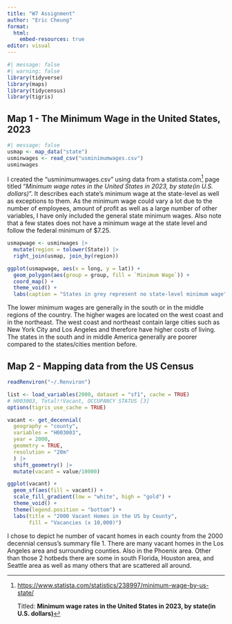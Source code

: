 ---
title: "W7 Assignment"
author: "Eric Cheung"
format: 
  html:
    embed-resources: true
editor: visual
---

```{r}
#| message: false
#| warning: false
library(tidyverse)
library(maps)
library(tidycensus)
library(tigris)
```

## Map 1 - The Minimum Wage in the United States, 2023

```{r}
#| message: false
usmap <- map_data("state")
usminwages <- read_csv("usminimumwages.csv")
usminwages
```

I created the "usminimumwages.csv" using data from a statista.com[^1] page titled "*Minimum wage rates in the United States in 2023, by state(in U.S. dollars)*". It describes each state's minimum wage at the state-level as well as exceptions to them. As the minimum wage could vary a lot due to the number of employees, amount of profit as well as a large number of other variables, I have only included the general state minimum wages. Also note that a few states does not have a minimum wage at the state level and follow the federal minimum of \$7.25.

[^1]: <https://www.statista.com/statistics/238997/minimum-wage-by-us-state/>

    Titled: **Minimum wage rates in the United States in 2023, by state(in U.S. dollars)**

```{r}
usmapwage <- usminwages |> 
  mutate(region = tolower(State)) |> 
  right_join(usmap, join_by(region))

ggplot(usmapwage, aes(x = long, y = lat)) +
  geom_polygon(aes(group = group, fill = `Minimum Wage`)) +
  coord_map() +
  theme_void() +
  labs(caption = "States in grey represent no state-level minimum wage")
```

The lower minimum wages are generally in the south or in the middle regions of the country. The higher wages are located on the west coast and in the northeast. The west coast and northeast contain large cities such as New York City and Los Angeles and therefore have higher costs of living. The states in the south and in middle America generally are poorer compared to the states/cities mention before.

## Map 2 - Mapping data from the US Census

```{r}
readRenviron("~/.Renviron")

list <- load_variables(2000, dataset = "sf1", cache = TRUE)
# H003003, Total!!Vacant, OCCUPANCY STATUS [3]
options(tigris_use_cache = TRUE)

vacant <- get_decennial(
  geography = "county",
  variables = "H003003",
  year = 2000,
  geometry = TRUE,
  resolution = "20m"
  ) |> 
  shift_geometry() |> 
  mutate(vacant = value/10000)

ggplot(vacant) +
  geom_sf(aes(fill = vacant)) +
  scale_fill_gradient(low = "white", high = "gold") +
  theme_void() +
  theme(legend.position = "bottom") +
  labs(title = "2000 Vacant Homes in the US by County",
       fill = "Vacancies (x 10,000)")
```

I chose to depict he number of vacant homes in each county from the 2000 decennial census's summary file 1. There are many vacant homes in the Los Angeles area and surrounding counties. Also in the Phoenix area. Other than those 2 hotbeds there are some in south Florida, Houston area, and Seattle area as well as many others that are scattered all around.
